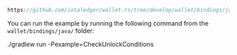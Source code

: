 ```java reference
https://github.com/iotaledger/wallet.rs/tree/develop/wallet/bindings/java/examples/src/CheckUnlockConditions.java
```

You can run the example by running the following command from the `wallet/bindings/java/` folder:

<CodeBlock className="language-bash">
    ./gradlew run -Pexample=CheckUnlockConditions
</CodeBlock>
